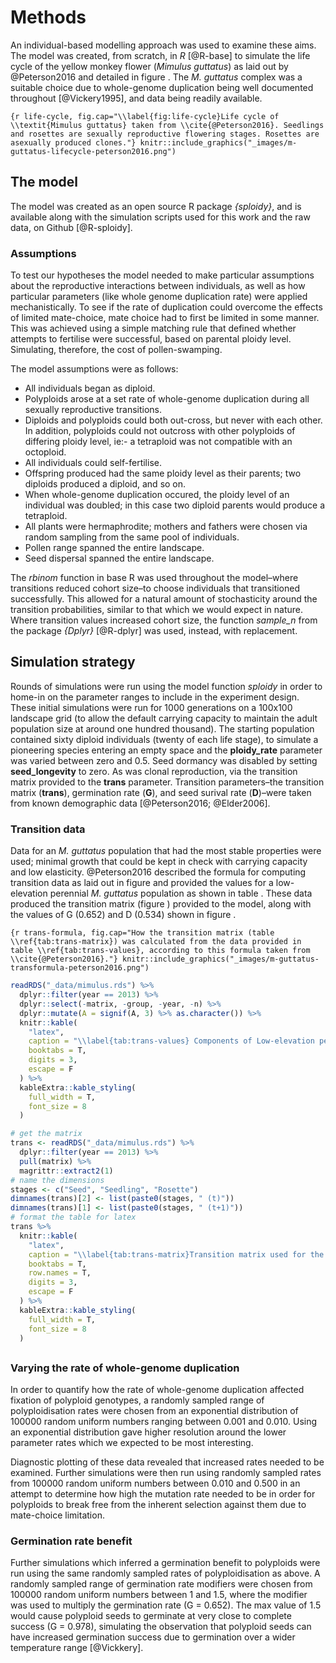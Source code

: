 # Methods {#methods}

An individual-based modelling approach was used to examine these aims. The model was created, from scratch, in *R* [@R-base] to simulate the life cycle of the yellow monkey flower (*Mimulus guttatus*) as laid out by @Peterson2016 and detailed in figure \ref{fig:life-cycle}. The *M. guttatus* complex was a suitable choice due to whole-genome duplication being well documented throughout [@Vickery1995], and data being readily available.

```{r life-cycle, fig.cap="\\label{fig:life-cycle}Life cycle of \\textit{Mimulus guttatus} taken from \\cite{@Peterson2016}. Seedlings and rosettes are sexually reproductive flowering stages. Rosettes are asexually produced clones."}
knitr::include_graphics("_images/m-guttatus-lifecycle-peterson2016.png")
```

## The model {#methods-model}

The model was created as an open source R package *{sploidy}*, and is available along with the simulation scripts used for this work and the raw data, on Github [@R-sploidy]. 

### Assumptions {#methods-model-assumptions}

To test our hypotheses the model needed to make particular assumptions about the reproductive interactions between individuals, as well as how particular parameters (like whole genome duplication rate) were applied mechanistically. To see if the rate of duplication could overcome the effects of limited mate-choice, mate choice had to first be limited in some manner. This was achieved using a simple matching rule that defined whether attempts to fertilise were successful, based on parental ploidy level. Simulating, therefore, the cost of pollen-swamping.

The model assumptions were as follows:

- All individuals began as diploid.
- Polyploids arose at a set rate of whole-genome duplication during all sexually reproductive transitions.
- Diploids and polyploids could both out-cross, but never with each other. In addition, polyploids could not outcross with other polyploids of differing ploidy level, ie:- a tetraploid was not compatible with an octoploid. 
- All individuals could self-fertilise.
- Offspring produced had the same ploidy level as their parents; two diploids produced a diploid, and so on.
- When whole-genome duplication occured, the ploidy level of an individual was doubled; in this case two diploid parents would produce a tetraploid.
- All plants were hermaphrodite; mothers and fathers were chosen via random sampling from the same pool of individuals.
- Pollen range spanned the entire landscape.
- Seed dispersal spanned the entire landscape.

The *rbinom* function in base R was used throughout the model--where transitions reduced cohort size--to choose individuals that transitioned successfully. This allowed for a natural amount of stochasticity around the transition probabilities, similar to that which we would expect in nature. Where transition values increased cohort size, the function *sample_n* from the package *{Dplyr}* [@R-dplyr] was used, instead, with replacement. 

## Simulation strategy {#methods-model-sims}

Rounds of simulations were run using the model function *sploidy* in order to home-in on the parameter ranges to include in the experiment design. These initial simulations were run for 1000 generations on a 100x100 landscape grid (to allow the default carrying capacity to maintain the adult population size at around one hundred thousand). The starting population contained sixty diploid individuals (twenty of each life stage), to simulate a pioneering species entering an empty space and the **ploidy_rate** parameter was varied between zero and 0.5. Seed dormancy was disabled by setting **seed_longevity** to zero. As was clonal reproduction, via the transition matrix provided to the **trans** parameter. Transition parameters--the transition matrix (**trans**), germination rate (**G**), and seed surival rate (**D**)--were taken from known demographic data [@Peterson2016; @Elder2006]. 

### Transition data {#methods-model-sims-trans}

Data for an *M. guttatus* population that had the most stable properties were used; minimal growth that could be kept in check with carrying capacity and low elasticity. @Peterson2016 described the formula for computing transition data as laid out in figure \ref{fig:trans-formula} and provided the values for a low-elevation perennial *M. guttatus* population as shown in table \ref{tab:trans-values}. These data produced the transition matrix (figure \ref{tab:trans-matrix}) provided to the model, along with the values of G (0.652) and D (0.534) shown in figure \ref{tab:trans-values}.

```{r trans-formula, fig.cap="How the transition matrix (table \\ref{tab:trans-matrix}) was calculated from the data provided in table \\ref{tab:trans-values}, according to this formula taken from \\cite{@Peterson2016}."}
knitr::include_graphics("_images/m-guttatus-transformula-peterson2016.png")
```

```r
readRDS("_data/mimulus.rds") %>%
  dplyr::filter(year == 2013) %>% 
  dplyr::select(-matrix, -group, -year, -n) %>%
  dplyr::mutate(A = signif(A, 3) %>% as.character()) %>%
  knitr::kable(
    "latex",
    caption = "\\label{tab:trans-values} Components of Low-elevation perennial *Mimulus guttatus* life-cycle transition. Seed survival (D) is a general value taken from \\cite{@Elder2006}. All other components taken from \\cite{@Peterson2016} who recorded values specific to that *M. guttatus* population in the year 2013 (N = 77). G = germination rate, O = ovule number per flower, F = flower production, S = winter survival, R = rosette production, A = proportional recruitment success of ovules relative to rosettes.",
    booktabs = T,
    digits = 3,
    escape = F
  ) %>% 
  kableExtra::kable_styling(
    full_width = T,
    font_size = 8
  )
```

```r
# get the matrix
trans <- readRDS("_data/mimulus.rds") %>%
  dplyr::filter(year == 2013) %>%
  pull(matrix) %>%
  magrittr::extract2(1)
# name the dimensions
stages <- c("Seed", "Seedling", "Rosette")
dimnames(trans)[2] <- list(paste0(stages, " (t)"))
dimnames(trans)[1] <- list(paste0(stages, " (t+1)"))
# format the table for latex
trans %>%
  knitr::kable(
    "latex",
    caption = "\\label{tab:trans-matrix}Transition matrix used for the model, based on the formula shown in \\ref{fig:trans-formula} and the data from figure \\ref{tab:trans-values}.",
    booktabs = T,
    row.names = T,
    digits = 3,
    escape = F
  ) %>% 
  kableExtra::kable_styling(
    full_width = T,
    font_size = 8
  )
```

## 

### Varying the rate of whole-genome duplication

In order to quantify how the rate of whole-genome duplication affected fixation of polyploid genotypes, a randomly sampled range of polyploidisation rates were chosen from an exponential distribution of 100000 random uniform numbers ranging between 0.001 and 0.010. Using an exponential distribution gave higher resolution around the lower parameter rates which we expected to be most interesting. 

Diagnostic plotting of these data revealed that increased rates needed to be examined. Further simulations were then run using randomly sampled rates from 100000 random uniform numbers between 0.010 and 0.500 in an attempt to determine how high the mutation rate needed to be in order for polyploids to break free from the inherent selection against them due to mate-choice limitation.

### Germination rate benefit

Further simulations which inferred a germination benefit to polyploids were run using the same randomly sampled rates of polyploidisation as above. A randomly sampled range of germination rate modifiers were chosen from 100000 random uniform numbers between 1 and 1.5, where the modifier was used to multiply the germination rate (G = 0.652). The max value of 1.5 would cause polyploid seeds to germinate at very close to complete success (G = 0.978), simulating the observation that polyploid seeds can have increased germination success due to germination over a wider temperature range [@Vickkery].



